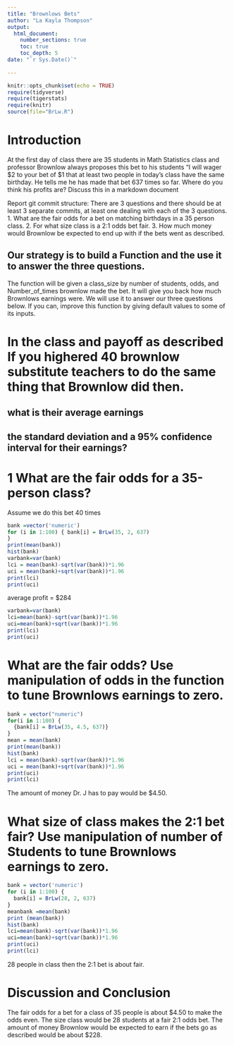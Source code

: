 ```yaml
---
title: "Brownlows Bets"
author: "La Kayla Thompson"
output: 
  html_document:
    number_sections: true
    toc: true
    toc_depth: 5
date: "`r Sys.Date()`"    
    
---
```

```r
knitr::opts_chunk$set(echo = TRUE)
require(tidyverse)
require(tigerstats)
require(knitr)
source(file="BrLw.R")
```


<!-- We recommend you use git branches -- create a separate branch for each major section i.e. Introduction, Methods, Results, Inferential Results, and Discussion and Conclusions - leave the YAML block untouched until the final merge where you put in your own name !-->

# Introduction

<!--In this section you explain what you are trying to show.  Where did the data come from?  What is the research or other question you are trying to answer?!-->

 At the first day of class there are 35 students in Math Statistics class and professor Brownlow always proposes this bet to his students "I will wager $2 to your bet of $1 that at least two people in today's class have  the same birthday.  He tells me he has made that bet 637 times so far. Where do you think his profits are? Discuss this in a markdown document
 
Report git commit structure:
There are 3 questions and there should be at least 3 separate commits, at least one dealing with each of the 3 questions.
1. What are the fair odds for a bet on matching birthdays in a 35 person class.
2. For what size class is a 2:1 odds bet fair.
3. How much money would Brownlow be expected to end up with if the bets went as described.

## Our strategy is to build a Function and the use it to answer the three questions. 

The function will be given a class_size by number of students, odds, and Number_of_times brownlow made the bet.  It will give you back how much Brownlows earnings were. We will use it to answer our three questions below. If you can, improve this function by giving default values to some of its inputs. 

# In the class and payoff as described  If you highered 40 brownlow substitute teachers to do the same thing that Brownlow did then.
## what is their average earnings
## the standard deviation and a 95% confidence interval for their earnings?
  
<!--Explain and display your method of coming up with a 95% confidence interval of  professor Brownlows winnings (or losings)-->

# 1 What are the fair odds for a 35-person class?
Assume we do this bet 40 times

```r
bank =vector('numeric')
for (i in 1:100) { bank[i] = BrLw(35, 2, 637)
}
print(mean(bank))
hist(bank)
varbank=var(bank)
lci = mean(bank)-sqrt(var(bank))*1.96
uci = mean(bank)+sqrt(var(bank))*1.96
print(lci) 
print(uci)
```

average profit = $284

```r
varbank=var(bank)
lci=mean(bank)-sqrt(var(bank))*1.96
uci=mean(bank)+sqrt(var(bank))*1.96
print(lci)
print(uci)
```

# What are the fair odds? Use manipulation of odds in the function to tune Brownlows earnings to zero. 

<!--Decide on your methods:  In this section explain the approach you will take to attack the issue --- how will you decide on a likely estimate of professor Brownlow's earnings or losses after 637 bets. Also explain how you construct a 95% confidence interval about your estimate of his winnings !-->

```r
bank = vector("numeric")
for(i in 1:100) {
  {bank[i] = BrLw(35, 4.5, 637)}
}
mean = mean(bank)
print(mean(bank))
hist(bank)
lci = mean(bank)-sqrt(var(bank))*1.96
uci = mean(bank)+sqrt(var(bank))*1.96
print(uci)
print(lci)
```

The amount of money Dr. J has to pay would be $4.50.   

# What size of class makes the 2:1 bet fair?  Use manipulation of number of Students to tune Brownlows earnings to zero.

<!--Explain and display the results of your method of coming up with the estimate of professor Brownlows betting profits!-->

```r
bank = vector('numeric')
for (i in 1:100) {
  bank[i] = BrLw(28, 2, 637)
}
meanbank =mean(bank)
print (mean(bank))
hist(bank)
lci=mean(bank)-sqrt(var(bank))*1.96
uci=mean(bank)+sqrt(var(bank))*1.96
print(uci)
print(lci)

```

28 people in class then the 2:1 bet is about fair.

# Discussion and Conclusion

<!--Discussion and conclusion here.  If professor Brownlow is consistantly making or losing money how could he change his payout so that his profits center on zero?  Also discuss what size his class should be in order to have his current scheme balance at zero profit.!-->

The fair odds for a bet for a class of 35 people is about $4.50 to make the odds even. The size class would be 28 students at a fair 2:1 odds bet. The amount of money Brownlow would be expected to earn if the bets go as described would be about $228. 